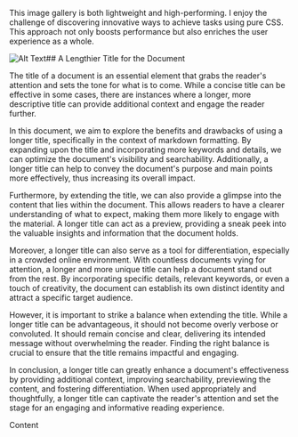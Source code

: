 
This image gallery is both lightweight and high-performing. I enjoy the challenge of discovering innovative ways to achieve tasks using pure CSS. This approach not only boosts performance but also enriches the user experience as a whole.

![Alt Text](image_url)## A Lengthier Title for the Document

The title of a document is an essential element that grabs the reader's attention and sets the tone for what is to come. While a concise title can be effective in some cases, there are instances where a longer, more descriptive title can provide additional context and engage the reader further.

In this document, we aim to explore the benefits and drawbacks of using a longer title, specifically in the context of markdown formatting. By expanding upon the title and incorporating more keywords and details, we can optimize the document's visibility and searchability. Additionally, a longer title can help to convey the document's purpose and main points more effectively, thus increasing its overall impact.

Furthermore, by extending the title, we can also provide a glimpse into the content that lies within the document. This allows readers to have a clearer understanding of what to expect, making them more likely to engage with the material. A longer title can act as a preview, providing a sneak peek into the valuable insights and information that the document holds.

Moreover, a longer title can also serve as a tool for differentiation, especially in a crowded online environment. With countless documents vying for attention, a longer and more unique title can help a document stand out from the rest. By incorporating specific details, relevant keywords, or even a touch of creativity, the document can establish its own distinct identity and attract a specific target audience.

However, it is important to strike a balance when extending the title. While a longer title can be advantageous, it should not become overly verbose or convoluted. It should remain concise and clear, delivering its intended message without overwhelming the reader. Finding the right balance is crucial to ensure that the title remains impactful and engaging.

In conclusion, a longer title can greatly enhance a document's effectiveness by providing additional context, improving searchability, previewing the content, and fostering differentiation. When used appropriately and thoughtfully, a longer title can captivate the reader's attention and set the stage for an engaging and informative reading experience.

Content